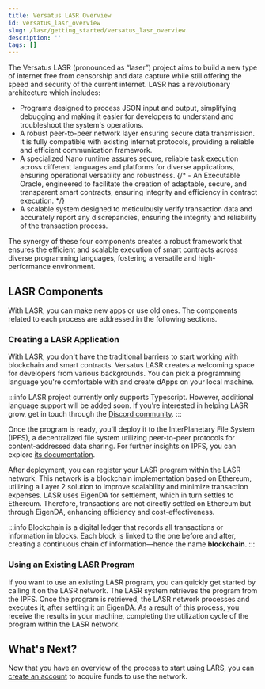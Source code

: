 ```yaml
---
title: Versatus LASR Overview
id: versatus_lasr_overview
slug: /lasr/getting_started/versatus_lasr_overview
description: ''
tags: []
---
```


The Versatus LASR (pronounced as “laser”) project aims to build a new type of internet free from censorship and data capture while still offering the speed and security of the current internet. LASR has a revolutionary architecture which includes:

- Programs designed to process JSON input and output, simplifying debugging and making it easier for developers to understand and troubleshoot the system's operations.
- A robust peer-to-peer network layer ensuring secure data transmission. It is fully compatible with existing internet protocols, providing a reliable and efficient communication framework.
- A specialized Nano runtime assures secure, reliable task execution across different languages and platforms for diverse applications, ensuring operational versatility and robustness.
{/* - An Executable Oracle, engineered to facilitate the creation of adaptable, secure, and transparent smart contracts, ensuring integrity and efficiency in contract execution. */}
- A scalable system designed to meticulously verify transaction data and accurately report any discrepancies, ensuring the integrity and reliability of the transaction process.

The synergy of these four components creates a robust framework that ensures the efficient and scalable execution of smart contracts across diverse programming languages, fostering a versatile and high-performance environment.

## LASR Components

With LASR, you can make new apps or use old ones. The components related to each process are addressed in the following sections.

### Creating a LASR Application

With LASR, you don't have the traditional barriers to start working with blockchain and smart contracts. Versatus LASR creates a welcoming space for developers from various backgrounds. You can pick a programming language you're comfortable with and create dApps on your local machine.

:::info
  LASR project currently only supports Typescript. However, additional language support will be added soon. If you're interested in helping LASR grow, get in touch through the [Discord community](https://discord.gg/versatus). 
:::

Once the program is ready, you'll deploy it to the InterPlanetary File System (IPFS), a decentralized file system utilizing peer-to-peer protocols for content-addressed data sharing. For further insights on IPFS, you can explore [its documentation](https://docs.ipfs.tech/). 

After deployment, you can register your LASR program within the LASR network. This network is a blockchain implementation based on Ethereum, utilizing a Layer 2 solution to improve scalability and minimize transaction expenses. LASR uses EigenDA for settlement, which in turn settles to Ethereum. Therefore, transactions are not directly settled on Ethereum but through EigenDA, enhancing efficiency and cost-effectiveness.

:::info
  Blockchain is a digital ledger that records all transactions or information in blocks. Each block is linked to the one before and after, creating a continuous chain of information—hence the name **blockchain**. 
:::

### Using an Existing LASR Program

If you want to use an existing LASR program, you can quickly get started by calling it on the LASR network. The LASR system retrieves the program from the IPFS. Once the program is retrieved, the LASR network processes and executes it, after settling it on EigenDA. As a result of this process, you receive the results in your machine, completing the utilization cycle of the program within the LASR network.

## What's Next?

Now that you have an overview of the process to start using LARS, you can [create an account](/lasr/getting_started/creating_an_account) to acquire funds to use the network.